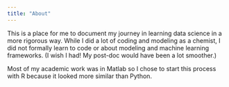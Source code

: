 ```yaml
---
title: "About"
---
```


This is a place for me to document my journey in learning data science in a more rigorous way. While I did a lot of coding and modeling as a chemist, I did not formally learn to code or about modeling and machine learning frameworks. (I wish I had! My post-doc would have been a lot smoother.)

Most of my academic work was in Matlab so I chose to start this process with R because it looked more similar than Python.
